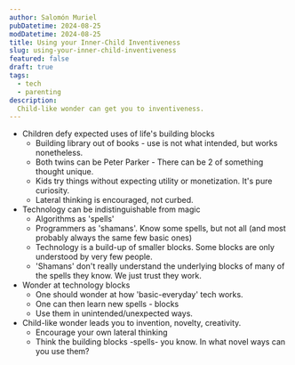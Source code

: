 ```yaml
---
author: Salomón Muriel
pubDatetime: 2024-08-25
modDatetime: 2024-08-25
title: Using your Inner-Child Inventiveness
slug: using-your-inner-child-inventiveness
featured: false
draft: true
tags:
  - tech
  - parenting
description:
  Child-like wonder can get you to inventiveness.
---
```

* Children defy expected uses of life's building blocks
  * Building library out of books - use is not what intended, but works nonetheless.
  * Both twins can be Peter Parker - There can be 2 of something thought unique.
  * Kids try things without expecting utility or monetization. It's pure curiosity.
  * Lateral thinking is encouraged, not curbed.
* Technology can be indistinguishable from magic
  * Algorithms as 'spells'
  * Programmers as 'shamans'. Know some spells, but not all (and most probably always the same few basic ones)
  * Technology is a build-up of smaller blocks. Some blocks are only understood by very few people.
  * 'Shamans' don't really understand the underlying blocks of many of the spells they know. We just trust they work.
* Wonder at technology blocks
  * One should wonder at how 'basic-everyday' tech works.
  * One can then learn new spells - blocks
  * Use them in unintended/unexpected ways.
* Child-like wonder leads you to invention, novelty, creativity.
  * Encourage your own lateral thinking
  * Think the building blocks -spells- you know. In what novel ways can you use them?